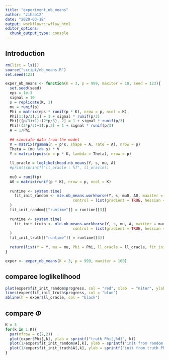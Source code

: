 ```yaml
---
title: "experiment_nb_means"
author: "zihao12"
date: "2020-03-18"
output: workflowr::wflow_html
editor_options:
  chunk_output_type: console
---
```


## Introduction

```r
rm(list = ls())
source("script/nb_means.R")
set.seed(123)
```

```r
exper_nb_means <- function(K = 3, p = 999, maxiter = 10, seed = 123){
  set.seed(seed)
  eps = 1e-3
  signal = 10
  s = replicate(K, 1)
  mu = runif(p) 
  Phi = matrix(eps * runif(p * K), nrow = p, ncol = K)
  Phi[1:(p/3),1] = 1 + signal * runif(p/3)
  Phi[((p/3)+1):(2*p/3), 2] = 1 + signal * runif(p/3)
  Phi[((2*p/3)+1):p,3] = 1 + signal * runif(p/3)
  A = 1/Phi
  
  ## simulate data from the model
  V = matrix(rgamma(n = p*K, shape = A, rate = A), nrow = p)
  Theta = (mu %o% s) * V
  Y = matrix(rpois(n = p * K, lambda = Theta), nrow = p)
  
  ll_oracle = loglikelihood.nb_means(Y, s, mu, A)
  #print(sprintf("ll_oracle : %f", ll_oracle))
  
  mu0 = runif(p) 
  A0 = matrix(runif(p * K), nrow = p, ncol = K)
  
  runtime <- system.time(
    fit_init_random <- mle.nb_means.workhorse(Y, s, mu0, A0, maxiter = maxiter, verbose = FALSE,
                              control = list(gradient = TRUE, hessian = FALSE))
  )
  fit_init_random[["runtime"]] = runtime[[3]]
  
  runtime <- system.time(
    fit_init_truth <- mle.nb_means.workhorse(Y, s, mu, A, maxiter = maxiter, verbose = FALSE,
                              control = list(gradient = TRUE, hessian = FALSE))
  )
  fit_init_truth[["runtime"]] = runtime[[3]]
  
  return(list(Y = Y, mu = mu, Phi = Phi, ll_oracle = ll_oracle, fit_init_random = fit_init_random, fit_init_truth = fit_init_truth))
}

```


```r
exper <- exper_nb_means(K = 3, p = 999, maxiter = 100)
```

## comparee loglikelihood
```r
plot(exper$fit_init_random$progress, col = "red", xlab  = "niter", ylab = "loglikelihood", type = "l")
lines(exper$fit_init_truth$progress, col = "blue")
abline(h = exper$ll_oracle, col = "black")
```

## compare $\Phi$
```r
K = 3
for(k in 1:K){
  par(mfrow = c(2,2))
  plot(exper$Phi[,k], ylab = sprintf("truth Phi[,%d]", k))
  plot(1/exper$fit_init_random$A[,k], ylab = sprintf("init from random Phi[,%d]", k))
  plot(1/exper$fit_init_truth$A[,k], ylab = sprintf("init from truth Phi[,%d]", k))
}
```


<!-- ## compare $\mu$ -->
<!-- ```{r} -->
<!-- plot(exper$mu, exper$fit_init_truth$mu, col = "red") -->
<!-- points(exper$mu, exper$fit_init_random$mu, col = "blue") -->
<!-- ``` -->






